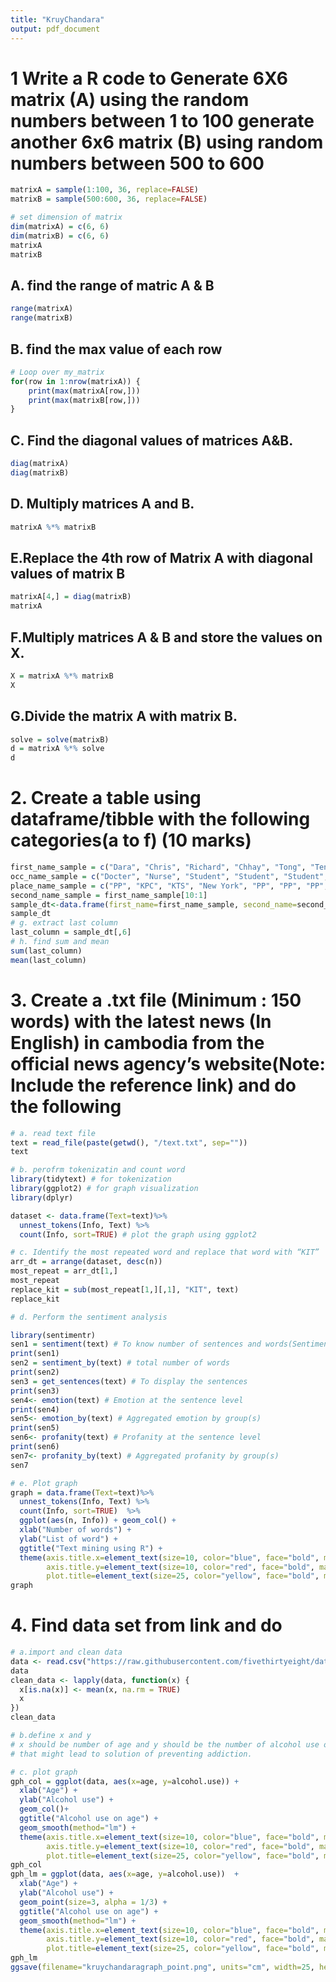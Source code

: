 ```yaml
---
title: "KruyChandara"
output: pdf_document
---
```

# 1 Write a R code to Generate 6X6 matrix (A) using the random numbers between 1 to 100 generate another 6x6 matrix (B) using random numbers between 500 to 600
```r
matrixA = sample(1:100, 36, replace=FALSE)
matrixB = sample(500:600, 36, replace=FALSE)

# set dimension of matrix
dim(matrixA) = c(6, 6)
dim(matrixB) = c(6, 6)
matrixA
matrixB
```

## A. find the range of matric A & B
```r
range(matrixA)
range(matrixB)
```
## B. find the max value of each row
```r
# Loop over my_matrix
for(row in 1:nrow(matrixA)) {
    print(max(matrixA[row,]))
    print(max(matrixB[row,]))
}
```

## C. Find the diagonal values of matrices A&B.
```r
diag(matrixA)
diag(matrixB)
```
## D. Multiply matrices A and B.
```r
matrixA %*% matrixB
```

## E.Replace the 4th row of Matrix A with diagonal values of matrix B
```r
matrixA[4,] = diag(matrixB)
matrixA
```
## F.Multiply matrices A &amp; B and store the values on X.
```r
X = matrixA %*% matrixB
X
```
## G.Divide the matrix A with matrix B. 
```r
solve = solve(matrixB)
d = matrixA %*% solve
d
```

# 2. Create a table using dataframe/tibble with the following categories(a to f) (10 marks)
```r
first_name_sample = c("Dara", "Chris", "Richard", "Chhay", "Tong", "Teng", "Zorn", "Vorn", "Jin", "Joy")
occ_name_sample = c("Docter", "Nurse", "Student", "Student", "Student", "Student", "Student", "Student", "Student", "Student")
place_name_sample = c("PP", "KPC", "KTS", "New York", "PP", "PP", "PP", "PP", "PP", "PP")
second_name_sample = first_name_sample[10:1]
sample_dt<-data.frame(first_name=first_name_sample, second_name=second_name_sample, age=18:27, occupation=occ_name_sample, place=place_name_sample, random_number=sample(1:100, 10, replace=FALSE))
sample_dt
# g. extract last column
last_column = sample_dt[,6]
# h. find sum and mean
sum(last_column)
mean(last_column)
```
# 3. Create a .txt file (Minimum : 150 words) with the latest news (In English) in cambodia from the official news agency’s website(Note: Include the reference link) and do the following

```r
# a. read text file
text = read_file(paste(getwd(), "/text.txt", sep=""))
text

# b. perofrm tokenizatin and count word
library(tidytext) # for tokenization
library(ggplot2) # for graph visualization
library(dplyr)

dataset <- data.frame(Text=text)%>% 
  unnest_tokens(Info, Text) %>%
  count(Info, sort=TRUE) # plot the graph using ggplot2

# c. Identify the most repeated word and replace that word with “KIT”
arr_dt = arrange(dataset, desc(n))
most_repeat = arr_dt[1,]
most_repeat
replace_kit = sub(most_repeat[1,][,1], "KIT", text)
replace_kit

# d. Perform the sentiment analysis

library(sentimentr)
sen1 = sentiment(text) # To know number of sentences and words(Sentiment at the sentence level)
print(sen1)
sen2 = sentiment_by(text) # total number of words 
print(sen2)
sen3 = get_sentences(text) # To display the sentences
print(sen3)
sen4<- emotion(text) # Emotion at the sentence level
print(sen4)
sen5<- emotion_by(text) # Aggregated emotion by group(s)
print(sen5)
sen6<- profanity(text) # Profanity at the sentence level
print(sen6)
sen7<- profanity_by(text) # Aggregated profanity by group(s)
sen7

# e. Plot graph
graph = data.frame(Text=text)%>% 
  unnest_tokens(Info, Text) %>%
  count(Info, sort=TRUE)  %>% 
  ggplot(aes(n, Info)) + geom_col() +
  xlab("Number of words") +
  ylab("List of word") +
  ggtitle("Text mining using R") +
  theme(axis.title.x=element_text(size=10, color="blue", face="bold", margin=margin(t=20)),
        axis.title.y=element_text(size=10, color="red", face="bold", margin=margin(r=20)),
        plot.title=element_text(size=25, color="yellow", face="bold", margin=margin(b=20)))
graph
```
# 4. Find data set from link and do
```r
# a.import and clean data
data <- read.csv("https://raw.githubusercontent.com/fivethirtyeight/data/master/drug-use-by-age/drug-use-by-age.csv")
data
clean_data <- lapply(data, function(x) { 
  x[is.na(x)] <- mean(x, na.rm = TRUE)
  x
})
clean_data

# b.define x and y
# x should be number of age and y should be the number of alcohol use or any other drugs because that we can analyse about the reason why people at which age are addicted to what drug and
# that might lead to solution of preventing addiction.

# c. plot graph
gph_col = ggplot(data, aes(x=age, y=alcohol.use)) +
  xlab("Age") +
  ylab("Alcohol use") +
  geom_col()+
  ggtitle("Alcohol use on age") +
  geom_smooth(method="lm") +
  theme(axis.title.x=element_text(size=10, color="blue", face="bold", margin=margin(t=20)),
        axis.title.y=element_text(size=10, color="red", face="bold", margin=margin(r=20)),
        plot.title=element_text(size=25, color="yellow", face="bold", margin=margin(b=20)))
gph_col
gph_lm = ggplot(data, aes(x=age, y=alcohol.use))  +
  xlab("Age") +
  ylab("Alcohol use") +
  geom_point(size=3, alpha = 1/3) +
  ggtitle("Alcohol use on age") +
  geom_smooth(method="lm") +
  theme(axis.title.x=element_text(size=10, color="blue", face="bold", margin=margin(t=20)),
        axis.title.y=element_text(size=10, color="red", face="bold", margin=margin(r=20)),
        plot.title=element_text(size=25, color="yellow", face="bold", margin=margin(b=20)))
gph_lm
ggsave(filename="kruychandaragraph_point.png", units="cm", width=25, height=25)


```












